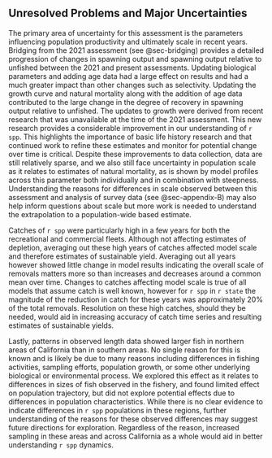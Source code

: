## Unresolved Problems and Major Uncertainties <!--(TOR section J)-->

<!-- Describe any special issues (e.g., unbalanced or questionable data, missing survey data) that complicate scientific assessment, questions about the best model scenario. -->

The primary area of uncertainty for this assessment is the parameters influencing population productivity and ultimately scale in recent years. Bridging from the 2021 assessment (see @sec-bridging) provides a detailed progression of changes in spawning output and spawning output relative to unfished between the 2021 and present assessments. Updating biological parameters and adding age data had a large effect on results and had a much greater impact than other changes such as selectivity. Updating the growth curve and natural mortality along with the addition of age data contributed to the large change in the degree of recovery in spawning output relative to unfished. The updates to growth were derived from recent research that was unavailable at the time of the 2021 assessment. This new research provides a considerable improvement in our understanding of `r spp`. This highlights the importance of basic life history research and that continued work to refine these estimates and monitor for potential change over time is critical. Despite these improvements to data collection, data are still relatively sparse, and we also still face uncertainty in population scale as it relates to estimates of natural mortality, as is shown by model profiles across this parameter both individually and in combination with steepness. Understanding the reasons for differences in scale observed between this assessment and analysis of \gls{rov} survey data (see @sec-appendix-B) may also help inform questions about scale but more work is needed to understand the extrapolation to a population-wide based estimate.   

Catches of `r spp` were particularly high in a few years for both the recreational and commercial fleets. Although not affecting estimates of depletion, averaging out these high years of catches affected model scale and therefore estimates of sustainable yield. Averaging out all years however showed little change in model results indicating the overall scale of removals matters more so than increases and decreases around a common mean over time. Changes to catches affecting model scale is true of all models that assume catch is well known, however for `r spp` in `r state` the magnitude of the reduction in catch for these years was approximately 20% of the total removals. Resolution on these high catches, should they be needed, would aid in increasing accuracy of catch time series and resulting estimates of sustainable yields.

Lastly, patterns in observed length data showed larger fish in northern areas of California than in southern areas. No single reason for this is known and is likely be due to many reasons including differences in fishing activities, sampling efforts, population growth, or some other underlying biological or environmental process. We explored this effect as it relates to differences in sizes of fish observed in the fishery, and found limited effect on population trajectory, but did not explore potential effects due to differences in population characteristics. While there is no clear evidence to indicate differences in `r spp` populations in these regions, further understanding of the reasons for these observed differences may suggest future directions for exploration. Regardless of the reason, increased sampling in these areas and across California as a whole would aid in better understanding `r spp` dynamics. 